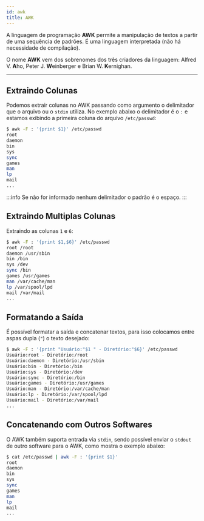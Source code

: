 ```yaml
---
id: awk
title: AWK
---
```


A linguagem de programação **AWK** permite a manipulação de textos a partir de
uma sequência de padrões. É uma linguagem interpretada (não há necessidade de
compilação).

O nome **AWK** vem dos sobrenomes dos três criadores da linguagem: Alfred V.
**A**ho, Peter J. **W**einberger e Brian W. **K**ernighan.

---

## Extraindo Colunas

Podemos extrair colunas no AWK passando como argumento o delimitador que o
arquivo ou o `stdin` utiliza. No exemplo abaixo o delimitador é o `:` e estamos
exibindo a primeira coluna do arquivo `/etc/passwd`:

```bash
$ awk -F : '{print $1}' /etc/passwd
root
daemon
bin
sys
sync
games
man
lp
mail
...
```

:::info
Se não for informado nenhum delimitador o padrão é o espaço.
:::

## Extraindo Multiplas Colunas

Extraindo as colunas `1` e `6`:

```bash
$ awk -F : '{print $1,$6}' /etc/passwd
root /root
daemon /usr/sbin
bin /bin
sys /dev
sync /bin
games /usr/games
man /var/cache/man
lp /var/spool/lpd
mail /var/mail
...
```

## Formatando a Saída

É possível formatar a saída e concatenar textos, para isso colocamos entre aspas
dupla (`"`) o texto desejado:

```bash
$ awk -F : '{print "Usuário:"$1 " - Diretório:"$6}' /etc/passwd
Usuário:root - Diretório:/root
Usuário:daemon - Diretório:/usr/sbin
Usuário:bin - Diretório:/bin
Usuário:sys - Diretório:/dev
Usuário:sync - Diretório:/bin
Usuário:games - Diretório:/usr/games
Usuário:man - Diretório:/var/cache/man
Usuário:lp - Diretório:/var/spool/lpd
Usuário:mail - Diretório:/var/mail
...
```

## Concatenando com Outros Softwares

O AWK também suporta entrada via `stdin`, sendo possível enviar o `stdout` de
outro software para o AWK, como mostra o exemplo abaixo:

```bash
$ cat /etc/passwd | awk -F : '{print $1}'
root
daemon
bin
sys
sync
games
man
lp
mail
...
```
